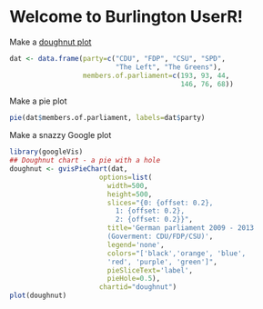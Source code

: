 Welcome to Burlington UserR!
========================================================

Make a [doughnut plot](http://www.r-bloggers.com/doughnut-chart-in-r-with-googlevis/)

```r
dat <- data.frame(party=c("CDU", "FDP", "CSU", "SPD",
                          "The Left", "The Greens"),
                  members.of.parliament=c(193, 93, 44, 
                                          146, 76, 68))
```

Make a pie plot
```r
pie(dat$members.of.parliament, labels=dat$party)
```

Make a snazzy Google plot

```r
library(googleVis)
## Doughnut chart - a pie with a hole
doughnut <- gvisPieChart(dat, 
                      options=list(
                        width=500,
                        height=500,
                        slices="{0: {offset: 0.2},
                          1: {offset: 0.2},
                          2: {offset: 0.2}}",
                        title='German parliament 2009 - 2013 
                        (Goverment: CDU/FDP/CSU)',
                        legend='none',
                        colors="['black','orange', 'blue', 
                        'red', 'purple', 'green']",
                        pieSliceText='label',
                        pieHole=0.5),
                      chartid="doughnut")
plot(doughnut)
```


